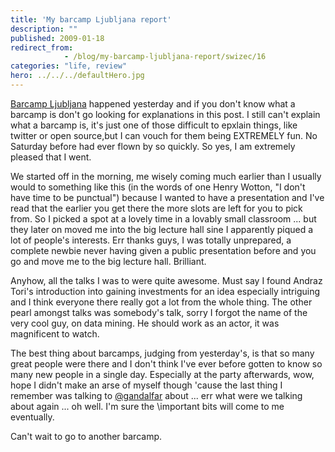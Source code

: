 ```yaml
---
title: 'My barcamp Ljubljana report'
description: ""
published: 2009-01-18
redirect_from: 
            - /blog/my-barcamp-ljubljana-report/swizec/16
categories: "life, review"
hero: ../../../defaultHero.jpg
---
```

[Barcamp Ljubljana](http://www.barcamp.si/) happened yesterday and if you don't know what a barcamp is don't go looking for explanations in this post. I still can't explain what a barcamp is, it's just one of those difficult to epxlain things, like twitter or open source,but I can vouch for them being EXTREMELY fun. No Saturday before had ever flown by so quickly. So yes, I am extremely pleased that I went.

We started off in the morning, me wisely coming much earlier than I usually would to something like this (in the words of one Henry Wotton, "I don't have time to be punctual") because I wanted to have a presentation and I've read that the earlier you get there the more slots are left for you to pick from. So I picked a spot at a lovely time in a lovably small classroom ... but they later on moved me into the big lecture hall sine I apparently piqued a lot of people's interests. Err thanks guys, I was totally unprepared, a complete newbie never having given a public presentation before and you go and move me to the big lecture hall. Brilliant.

Anyhow, all the talks I was to were quite awesome. Must say I found Andraz Tori's introduction into gaining investments for an idea especially intriguing and I think everyone there really got a lot from the whole thing. The other pearl amongst talks was somebody's talk, sorry I forgot the name of the very cool guy, on data mining. He should work as an actor, it was magnificent to watch.

The best thing about barcamps, judging from yesterday's, is that so many great people were there and I don't think I've ever before gotten to know so many new people in a single day. Especially at the party afterwards, wow, hope I didn't make an arse of myself though 'cause the last thing I remember was talking to [@gandalfar](http://twitter.com/gandalfar) about ... err what were we talking about again ... oh well. I'm sure the \\important bits will come to me eventually.

Can't wait to go to another barcamp.